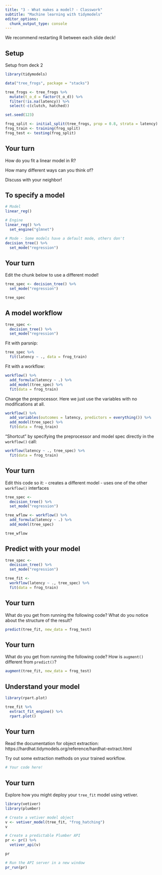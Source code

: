 ```yaml
---
title: "3 - What makes a model? - Classwork"
subtitle: "Machine learning with tidymodels"
editor_options: 
  chunk_output_type: console
---
```


We recommend restarting R between each slide deck!

## Setup

Setup from deck 2

```r
library(tidymodels)

data("tree_frogs", package = "stacks")

tree_frogs <- tree_frogs %>%
  mutate(t_o_d = factor(t_o_d)) %>%
  filter(!is.na(latency)) %>%
  select(-c(clutch, hatched))

set.seed(123)

frog_split <- initial_split(tree_frogs, prop = 0.8, strata = latency)
frog_train <- training(frog_split)
frog_test <- testing(frog_split)
```

## Your turn

How do you fit a linear model in R?

How many different ways can you think of?

Discuss with your neighbor!

## To specify a model

```r
# Model
linear_reg()

# Engine
linear_reg() %>%
  set_engine("glmnet")

# Mode - Some models have a default mode, others don't
decision_tree() %>% 
  set_mode("regression")
```

## Your turn

Edit the chunk below to use a different model!

```r
tree_spec <- decision_tree() %>% 
  set_mode("regression")

tree_spec
```

## A model workflow

```r
tree_spec <-
  decision_tree() %>% 
  set_mode("regression")
```

Fit with parsnip:

```r
tree_spec %>% 
  fit(latency ~ ., data = frog_train) 
```

Fit with a workflow:

```r
workflow() %>%
  add_formula(latency ~ .) %>%
  add_model(tree_spec) %>%
  fit(data = frog_train) 
```

Change the preprocessor. Here we just use the variables with no modifications at all.

```r
workflow() %>%
  add_variables(outcomes = latency, predictors = everything()) %>%
  add_model(tree_spec) %>%
  fit(data = frog_train) 
```

"Shortcut" by specifying the preprocessor and model spec directly in the `workflow()` call:

```r
workflow(latency ~ ., tree_spec) %>% 
  fit(data = frog_train) 
```

## Your turn

Edit this code so it:
- creates a different model
- uses one of the other `workflow()` interfaces

```r
tree_spec <-
  decision_tree() %>% 
  set_mode("regression")

tree_wflow <- workflow() %>%
  add_formula(latency ~ .) %>%
  add_model(tree_spec)

tree_wflow
```

## Predict with your model

```r
tree_spec <-
  decision_tree() %>% 
  set_mode("regression")

tree_fit <-
  workflow(latency ~ ., tree_spec) %>% 
  fit(data = frog_train) 
```

## Your turn

What do you get from running the following code? What do you notice about the structure of the result?

```r
predict(tree_fit, new_data = frog_test)
```

## Your turn

What do you get from running the following code? How is `augment()` different from `predict()`?

```r
augment(tree_fit, new_data = frog_test)
```

## Understand your model

```r
library(rpart.plot)

tree_fit %>%
  extract_fit_engine() %>%
  rpart.plot()
```

## Your turn

Read the documentation for object extraction:
https://hardhat.tidymodels.org/reference/hardhat-extract.html

Try out some extraction methods on your trained workflow.

```r
# Your code here!

```

## Your turn

Explore how you might deploy your `tree_fit` model using vetiver.

```r
library(vetiver)
library(plumber)

# Create a vetiver model object
v <- vetiver_model(tree_fit, "frog_hatching")
v
```

```r
# Create a predictable Plumber API
pr <- pr() %>%
  vetiver_api(v)

pr
```

```r
# Run the API server in a new window
pr_run(pr)
```

